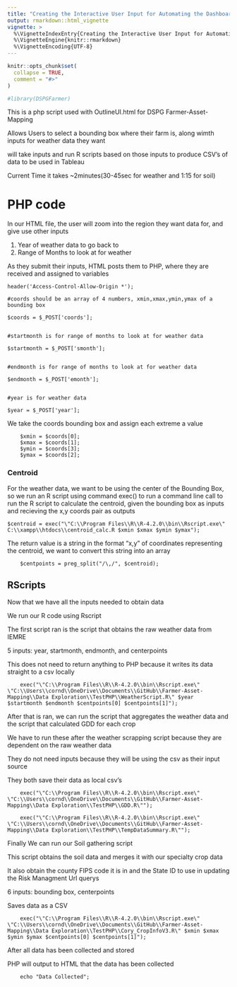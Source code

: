 ```yaml
---
title: "Creating the Interactive User Input for Automating the Dashboard"
output: rmarkdown::html_vignette
vignette: >
  %\VignetteIndexEntry{Creating the Interactive User Input for Automating the Dashboard}
  %\VignetteEngine{knitr::rmarkdown}
  %\VignetteEncoding{UTF-8}
---
```


```r
knitr::opts_chunk$set(
  collapse = TRUE,
  comment = "#>"
)
```


```r
#library(DSPGFarmer)
```

This is a php script used with OutlineUI.html for DSPG Farmer-Asset-Mapping

Allows Users to select a bounding box where their farm is, along wimth inputs for weather data they want

will take inputs and run R scripts based on those inputs to produce CSV's of data to be used in Tableau

Current Time it takes ~2minutes(30-45sec for weather and 1:15 for soil)

# PHP code

In our HTML file, the user will zoom into the region they want data for, and give use other inputs

1. Year of weather data to go back to
2. Range of Months to look at for weather

As they submit their inputs, HTML posts them to PHP, where they are received and assigned to variables
```{eval=FALSE}
header('Access-Control-Allow-Origin *');
 
#coords should be an array of 4 numbers, xmin,xmax,ymin,ymax of a bounding box

$coords = $_POST['coords'];


#startmonth is for range of months to look at for weather data

$startmonth = $_POST['smonth'];


#endmonth is for range of months to look at for weather data

$endmonth = $_POST['emonth'];


#year is for weather data

$year = $_POST['year'];

```


We take the coords bounding box and assign each extreme a value
```{eval=FALSE}
    $xmin = $coords[0];
    $xmax = $coords[1];
    $ymin = $coords[3];
    $ymax = $coords[2];
```


### Centroid
For the weather data, we want to be using the center of the Bounding Box, so we run an R script using command exec() to run a command line call to run the R script to calculate the centroid, given the bounding box as inputs and recieving the x,y coords pair as outputs

```{eval=FALSE}
$centroid = exec("\"C:\\Program Files\\R\\R-4.2.0\\bin\\Rscript.exe\" C:\\xampp\\htdocs\\centroid_calc.R $xmin $xmax $ymin $ymax");
```

The return value is a string in the format "x,y" of coordinates representing the centroid, we want to convert this string into an array

```{eval=FALSE}
	$centpoints = preg_split("/\,/", $centroid);
```

## RScripts

  Now that we have all the inputs needed to obtain data
  
  We run our R code using Rscript
  
  The first script ran is the script that obtains the raw weather data from IEMRE
  
  5 inputs: year, startmonth, endmonth, and centerpoints
   
  This does not need to return anything to PHP because it writes its data straight to a csv locally
  
```{}
	exec("\"C:\\Program Files\\R\\R-4.2.0\\bin\\Rscript.exe\" \"C:\\Users\\cornd\\OneDrive\\Documents\\GitHub\\Farmer-Asset-Mapping\\Data Exploration\\TestPHP\\WeatherScript.R\" $year $startmonth $endmonth $centpoints[0] $centpoints[1]");

```


 After that is ran, we can run the script that aggregates the weather data and the script that calculated GDD for each crop
 
 We have to run these after the weather scrapping script because they are dependent on the raw weather data 
 
 They do not need inputs because they will be using the csv as their input source
 
 They both save their data as local csv's
 
```{}
	exec("\"C:\\Program Files\\R\\R-4.2.0\\bin\\Rscript.exe\" \"C:\\Users\\cornd\\OneDrive\\Documents\\GitHub\\Farmer-Asset-Mapping\\Data Exploration\\TestPHP\\GDD.R\"");
	
	exec("\"C:\\Program Files\\R\\R-4.2.0\\bin\\Rscript.exe\" \"C:\\Users\\cornd\\OneDrive\\Documents\\GitHub\\Farmer-Asset-Mapping\\Data Exploration\\TestPHP\\TempDataSummary.R\"");

```
 
Finally We can run our Soil gathering script

This script obtains the soil data and merges it with our specialty crop data

It also obtain the county FIPS code it is in and the State ID to use in updating the Risk Managment Url querys

6 inputs: bounding box,  centerpoints

Saves data as a CSV
```{}
	exec("\"C:\\Program Files\\R\\R-4.2.0\\bin\\Rscript.exe\" \"C:\\Users\\cornd\\OneDrive\\Documents\\GitHub\\Farmer-Asset-Mapping\\Data Exploration\\TestPHP\\Cory_CropInfoV3.R\" $xmin $xmax $ymin $ymax $centpoints[0] $centpoints[1]");

```


After all data has been collected and stored

PHP will output to HTML that the data has been collected

```{}
	echo "Data Collected";
```

